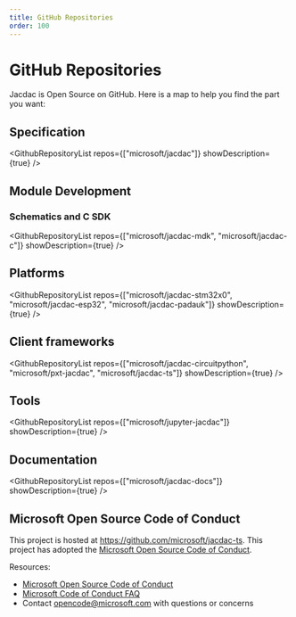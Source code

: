 ```yaml
---
title: GitHub Repositories
order: 100
---
```


# GitHub Repositories

Jacdac is Open Source on GitHub. Here is a map to help you find the part you want:

## Specification

<GithubRepositoryList repos={["microsoft/jacdac"]} showDescription={true} />

## Module Development

### Schematics and C SDK

<GithubRepositoryList repos={["microsoft/jacdac-mdk", "microsoft/jacdac-c"]} showDescription={true} />

## Platforms

<GithubRepositoryList repos={["microsoft/jacdac-stm32x0", "microsoft/jacdac-esp32", "microsoft/jacdac-padauk"]} showDescription={true} />

## Client frameworks

<GithubRepositoryList repos={["microsoft/jacdac-circuitpython", "microsoft/pxt-jacdac", "microsoft/jacdac-ts"]} showDescription={true} />

## Tools

<GithubRepositoryList repos={["microsoft/jupyter-jacdac"]} showDescription={true} />

## Documentation

<GithubRepositoryList repos={["microsoft/jacdac-docs"]} showDescription={true} />

## Microsoft Open Source Code of Conduct

This project is hosted at https://github.com/microsoft/jacdac-ts. This project has adopted the [Microsoft Open Source Code of Conduct](https://opensource.microsoft.com/codeofconduct/).

Resources:

- [Microsoft Open Source Code of Conduct](https://opensource.microsoft.com/codeofconduct/)
- [Microsoft Code of Conduct FAQ](https://opensource.microsoft.com/codeofconduct/faq/)
- Contact [opencode@microsoft.com](mailto:opencode@microsoft.com) with questions or concerns
